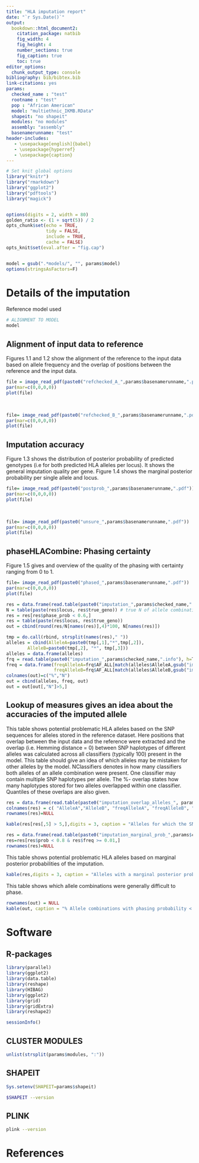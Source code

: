 ```yaml
---
title: "HLA imputation report"
date: "`r Sys.Date()`"
output: 
  bookdown::html_document2:
    citation_package: natbib
    fig_width: 4 
    fig_height: 4
    number_sections: true
    fig_caption: true
    toc: true
editor_options:
  chunk_output_type: console
bibliography: bib/bibtex.bib
link-citations: yes
params:
  checked_name : "test"
  rootname : "test"
  pop : "African American"
  model: "multiethnic_IKMB.RData"
  shapeit: "no shapeit"
  modules: "no modules"
  assembly: "assembly"
  basenamerunname: "test"
header-includes:
   - \usepackage[english]{babel}
   - \usepackage{hyperref}
   - \usepackage{caption}
---
```

\fontsize{10}{15}
\selectfont


```r

# Set knit global options
library("knitr")
library("rmarkdown")
library("ggplot2")
library("pdftools")
library("magick")


options(digits = 2, width = 80)
golden_ratio <- (1 + sqrt(5)) / 2
opts_chunk$set(echo = TRUE,
               tidy = FALSE,
               include = TRUE,
               cache = FALSE)
opts_knit$set(eval.after = "fig.cap")


model = gsub(".*models/", "", params$model)
options(stringsAsFactors=F)

```


# Details of the imputation

Reference model used
```r
# ALIGNMENT TO MODEL
model

```
## Alignment of input data to reference
Figures 1.1 and 1.2 show the alignment of the reference to the input data based on allele frequency and the overlap of positions between the reference and the input data.
<br>
```r

file = image_read_pdf(paste0("refchecked_A_",params$basenamerunname,".pdf"))
par(mar=c(0,0,0,0))
plot(file)
```
<br>
```r
file= image_read_pdf(paste0("refchecked_B_",params$basenamerunname,".pdf") )
par(mar=c(0,0,0,0))
plot(file)
```

## Imputation accuracy
Figure 1.3 shows the distribution of posterior probability of predicted genotypes (i.e for both predicted HLA alleles per locus). It shows the general imputation quality per gene. Figure 1.4 shows the marginal posterior probability per single allele and locus. 
<br>
```r
file= image_read_pdf(paste0("postprob_",params$basenamerunname,".pdf"))
par(mar=c(0,0,0,0))
plot(file)
```
<br>

```r
file= image_read_pdf(paste0("unsure_",params$basenamerunname,".pdf"))
par(mar=c(0,0,0,0))
plot(file)
```


## phaseHLACombine: Phasing certainty
Figure 1.5 gives and overview of the quality of the phasing with certainty ranging from 0 to 1. 
<br>
```r
file= image_read_pdf(paste0("phased_",params$basenamerunname,".pdf"))
par(mar=c(0,0,0,0))
plot(file)
```

```r
res = data.frame(read.table(paste0("imputation_",params$checked_name,".META.PHASING.txt"), h=T,sep="\t"))
N = table(paste(res$locus, res$true_geno)) # true N of allele combination
res = res[res$phase_prob < 0.6,]
res = table(paste(res$locus, res$true_geno)) 
out = cbind(round(res/N[names(res)],4)*100, N[names(res)])

tmp = do.call(rbind, strsplit(names(res)," "))
alleles = cbind(AlleleA=paste0(tmp[,1],"*",tmp[,2]), 
		AlleleB=paste0(tmp[,2], "*", tmp[,3]))
alleles = data.frame(alleles)
frq = read.table(paste0("imputation_",params$checked_name,".info"), h=T)
freq = data.frame(freqAlleleA=frq$AF_ALL[match(alleles$AlleleA,gsub("imputed_HLA_", "",frq$id))],
                  freqAlleleB=frq$AF_ALL[match(alleles$AlleleB,gsub("imputed_HLA_", "",frq$id))])
colnames(out)=c("%","N")
out = cbind(alleles, freq, out)
out = out[out[,"N"]>5,]

```


## Lookup of measures gives an idea about the accuracies of the imputed allele
This table shows potential problematic HLA alleles based on the SNP sequences for alleles stored in the reference dataset. Here positions that overlap between the input data and the reference were extracted and the overlap (i.e. Hemming distance = 0) between SNP haplotypes of different alleles was calculated across all classifiers (typically 100) present in the model. This table should give an idea of which alleles may be mistaken for other alleles by the model.  NClassifiers denotes in how many classifiers both alleles of an allele combination were present. One classifier may contain multiple SNP haplotypes per allele. The %- overlap states how many haplotypes stored for two alleles overlapped within one classifier. Quantiles of these overlaps are also given.

```r
res = data.frame(read.table(paste0("imputation_overlap_alleles_", params$checked_name, ".txt"), h=T,sep="\t"))
colnames(res) = c( "AlleleA","AlleleB", "freqAlleleA", "freqAlleleB", "0%", "25%", "50%", "75%", "100%", "NClassifiers")
rownames(res)=NULL
```

```r
kable(res[res[,5] > 5,],digits = 3, caption = "Alleles for which the SNP haplotypes overlap (given the positions in the .bim file) is at minimum > 5%. Quantiles of % overlap are shown across NClassifieres. [@Degenhardt2019]")# format.args = list(scientific = TRUE),
```

```r
res = data.frame(read.table(paste0("imputation_marginal_prob_",params$checked_name,".txt"), h=T))
res=res[res$prob < 0.8 & res$freq >= 0.01,]
rownames(res)=NULL
```

This table shows potential problematic HLA alleles based on marginal posterior probabilities of the imputation. 
```r
kable(res,digits = 3, caption = "Alleles with a marginal posterior probability < 0.8 and an allele frequency over 1%.")
```

This table shows which allele combinations were generally difficult to phase.
```r
rownames(out) = NULL
kable(out, caption = "% Allele combinations with phasing probability < 0.6 and total number of individuals carrying this allele combination (N)).")# format.args = list(scientific = TRUE),
```

# Software

## R-packages
```r

library(parallel)
library(ggplot2)
library(data.table)
library(reshape)
library(HIBAG)
library(ggplot2)
library(grid)
library(gridExtra)
library(reshape2)

```

```r
sessionInfo()

```
## CLUSTER MODULES

```r
unlist(strsplit(params$modules, ":"))
``` 

## SHAPEIT
```r
Sys.setenv(SHAPEIT=params$shapeit)                                                                                       
```      
```bash
$SHAPEIT --version
```

## PLINK
```bash
plink --version                                                                                                                             
```  

# References
